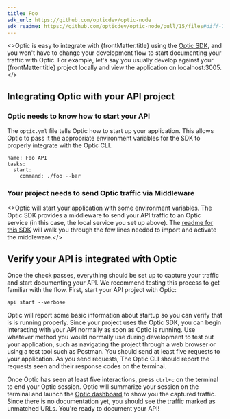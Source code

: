 ```yaml
---
title: Foo
sdk_url: https://github.com/opticdev/optic-node
sdk_readme: https://github.com/opticdev/optic-node/pull/15/files#diff-7e5ec5d0966e58b0a5ee5fb63ced6a1fcc81cee3c4a771400537c803ebdc2d76
---
```



<>Optic is easy to integrate with {frontMatter.title} using the <a href={frontMatter.sdk_url}>Optic SDK</a>, and you won't have to change your development flow to start documenting your traffic with Optic. For example, let's say you usually develop against your {frontMatter.title} project locally and view the application on localhost:3005. </>


## Integrating Optic with your API project

### Optic needs to know how to start your API

The `optic.yml` file tells Optic how to start up your application. This allows Optic to pass it the appropriate environment variables for the SDK to properly integrate with the Optic CLI.

```
name: Foo API
tasks:
  start:
    command: ./foo --bar
```

### Your project needs to send Optic traffic via Middleware

<>Optic will start your application with some environment variables. The Optic SDK provides a middleware to send your API traffic to an Optic service (in this case, the local service you set up above). The <a href={frontMatter.sdk_readme}>readme for this SDK</a> will walk you through the few lines needed to import and activate the middleware.</>

## Verify your API is integrated with Optic

Once the check passes, everything should be set up to capture your traffic and start documenting your API. We recommend testing this process to get familiar with the flow. First, start your API project with Optic:

`api start --verbose`

Optic will report some basic information about startup so you can verify that is is running properly. Since your project uses the Optic SDK, you can begin interacting with your API normally as soon as Optic is running. Use whatever method you would normally use during development to test out your application, such as navigating the project through a web browser or using a test tool such as Postman. You should send at least five requests to your application. As you send requests, The Optic CLI should report the requests seen and their response codes on the terminal.

Once Optic has seen at least five interactions, press `ctrl+c` on the terminal to end your Optic session. Optic will summarize your session on the terminal and launch the [Optic dashboard](http://localhost:34444/apis/1/diffs) to show you the captured traffic. Since there is no documentation yet, you should see the traffic marked as unmatched URLs. You're ready to document your API!

<GetHelp/>